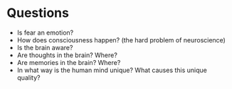 # Questions

- Is fear an emotion?
- How does consciousness happen? (the hard problem of neuroscience)
- Is the brain aware?
- Are thoughts in the brain? Where?
- Are memories in the brain? Where?
- In what way is the human mind unique? What causes this unique quality?
